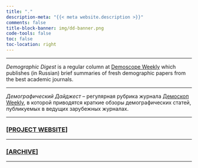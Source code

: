 ```yaml
---
title: "."
description-meta: "{{< meta website.description >}}"
comments: false
title-block-banner: img/dd-banner.png
code-tools: false
toc: false
toc-location: right
---
```




***

*Demographic Digest*  is a regular column at [Demoscope Weekly][1] which publishes (in Russian) brief summaries of fresh demographic papers from the best academic journals.

***

*Демографический Дайджест* – регулярная рубрика журнала [Демоскоп Weekly][1], в которой приводятся краткие обзоры демографических статей, публикуемых в ведущих зарубежных журналах.

***

### [[PROJECT WEBSITE]][2]

***

### [[ARCHIVE]][1]

[1]: http://demoscope.ru/weekly/arc/arcdigest.php
[2]: https://ikashnitsky.github.io/dem-digest

***

<script type="text/javascript" src="https://cdnjs.buymeacoffee.com/1.0.0/button.prod.min.js" data-name="bmc-button" data-slug="ikashnitsky" data-color="#269292" data-emoji="" data-font="Poppins" data-text="Buy me a coffee" data-outline-color="#ffffff" data-font-color="#ffffff" data-coffee-color="#FFDD00" ></script>

